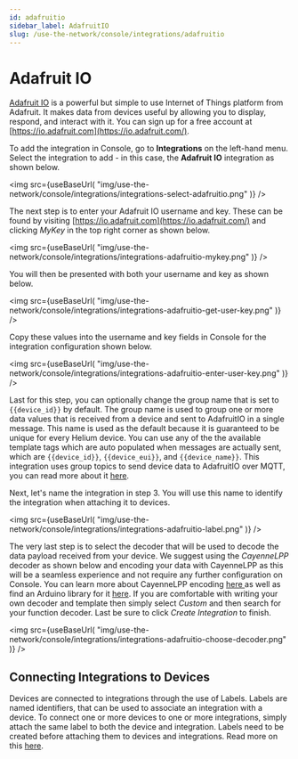 ```yaml
---
id: adafruitio
sidebar_label: AdafruitIO
slug: /use-the-network/console/integrations/adafruitio
---
```



# Adafruit IO

[Adafruit IO](https://io.adafruit.com/) is a powerful but simple to use Internet
of Things platform from Adafruit. It makes data from devices useful by allowing
you to display, respond, and interact with it. You can sign up for a free
account at [https://io.adafruit.com](https://io.adafruit.com/).

To add the integration in Console, go to **Integrations** on the left-hand menu.
Select the integration to add - in this case, the **Adafruit IO** integration as
shown below.

<img
  src={useBaseUrl(
    "img/use-the-network/console/integrations/integrations-select-adafruitio.png"
  )}
/>

The next step is to enter your Adafruit IO username and key. These can be found
by visiting [https://io.adafruit.com](https://io.adafruit.com/) and clicking
_MyKey_ in the top right corner as shown below.

<img
  src={useBaseUrl(
    "img/use-the-network/console/integrations/integrations-adafruitio-mykey.png"
  )}
/>

You will then be presented with both your username and key as shown below.

<img
  src={useBaseUrl(
    "img/use-the-network/console/integrations/integrations-adafruitio-get-user-key.png"
  )}
/>

Copy these values into the username and key fields in Console for the
integration configuration shown below.

<img
  src={useBaseUrl(
    "img/use-the-network/console/integrations/integrations-adafruitio-enter-user-key.png"
  )}
/>

Last for this step, you can optionally change the group name that is set to
`{{device_id}}` by default. The group name is used to group one or more data
values that is received from a device and sent to AdafruitIO in a single
message. This name is used as the default because it is guaranteed to be unique
for every Helium device. You can use any of the the available template tags
which are auto populated when messages are actually sent, which are
`{{device_id}}`, `{{device_eui}}`, and `{{device_name}}`. This integration uses
group topics to send device data to AdafruitIO over MQTT, you can read more
about it [here](https://io.adafruit.com/api/docs/mqtt.html#group-topics).

Next, let's name the integration in step 3. You will use this name to
identify the integration when attaching it to devices.

<img
  src={useBaseUrl(
    "img/use-the-network/console/integrations/integrations-adafruitio-label.png"
  )}
/>

The very last step is to select the decoder that will be used to decode the data
payload received from your device. We suggest using the _CayenneLPP_ decoder as
shown below and encoding your data with CayenneLPP as this will be a seamless
experience and not require any further configuration on Console. You can learn
more about CayenneLPP encoding
[here ](https://developers.mydevices.com/cayenne/docs/lora/#lora-cayenne-low-power-payload)as
well as find an Arduino library for it
[here](https://www.arduino.cc/reference/en/libraries/cayennelpp/). If you are
comfortable with writing your own decoder and template then simply select
_Custom_ and then search for your function decoder. Last be sure to click
_Create Integration_ to finish.

<img
  src={useBaseUrl(
    "img/use-the-network/console/integrations/integrations-adafruitio-choose-decoder.png"
  )}
/>

## Connecting Integrations to Devices

Devices are connected to integrations through the use of Labels. Labels are
named identifiers, that can be used to associate an integration with a device.
To connect one or more devices to one or more integrations, simply attach the
same label to both the device and integration. Labels need to be created before
attaching them to devices and integrations. Read more on this [here](../labels).

